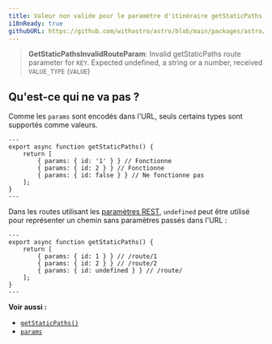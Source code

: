 ```yaml
---
title: Valeur non valide pour le paramètre d'itinéraire getStaticPaths.
i18nReady: true
githubURL: https://github.com/withastro/astro/blob/main/packages/astro/src/core/errors/errors-data.ts
---
```



> **GetStaticPathsInvalidRouteParam**: Invalid getStaticPaths route parameter for `KEY`. Expected undefined, a string or a number, received `VALUE_TYPE` (`VALUE`)

## Qu'est-ce qui ne va pas ?
Comme les `params` sont encodés dans l'URL, seuls certains types sont supportés comme valeurs.

```astro title="/route/[id].astro"
---
export async function getStaticPaths() {
	return [
		{ params: { id: '1' } } // Fonctionne
		{ params: { id: 2 } } // Fonctionne
		{ params: { id: false } } // Ne fonctionne pas
	];
}
---
```

Dans les routes utilisant les [paramètres REST](/fr/core-concepts/routing/#paramètres-rest), `undefined` peut être utilisé pour représenter un chemin sans paramètres passés dans l'URL :

```astro title="/route/[...id].astro"
---
export async function getStaticPaths() {
	return [
		{ params: { id: 1 } } // /route/1
		{ params: { id: 2 } } // /route/2
		{ params: { id: undefined } } // /route/
	];
}
---
```

**Voir aussi :**
-  [`getStaticPaths()`](/fr/reference/api-reference/#getstaticpaths)
-  [`params`](/fr/reference/api-reference/#params)
